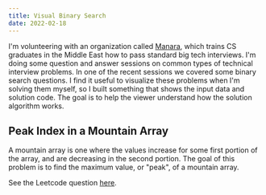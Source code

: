 ```yaml
---
title: Visual Binary Search
date: 2022-02-18
---
```


I'm volunteering with an organization called [Manara](https://manara.tech/), which trains CS graduates in the Middle
East how to pass standard big tech interviews. I'm doing some question and answer sessions
on common types of technical interview problems. In one of the recent sessions we
covered some binary search questions. I find it useful to visualize these problems when I'm
solving them myself, so I built something that shows the input data and solution code. The
goal is to help the viewer understand how the solution algorithm works.

## Peak Index in a Mountain Array

A mountain array is one where the values increase for some first portion of the array, and
are decreasing in the second portion. The goal of this problem is to find the maximum value,
or "peak", of a mountain array.

See the Leetcode question [here](https://leetcode.com/problems/peak-index-in-a-mountain-array/).


<BitonicArrayMax />
